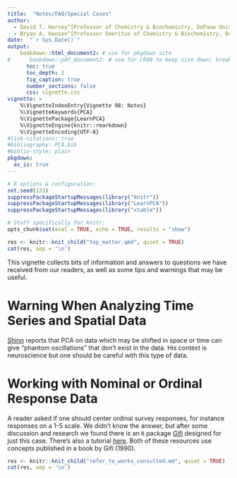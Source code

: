 ```yaml
---
title:  "Notes/FAQ/Special Cases"
author:
  - David T. Harvey^[Professor of Chemistry & Biochemistry, DePauw University, Greencastle IN USA., harvey@depauw.edu]
  - Bryan A. Hanson^[Professor Emeritus of Chemistry & Biochemistry, DePauw University, Greencastle IN USA., hanson@depauw.edu]
date:  "`r Sys.Date()`"
output:
    bookdown::html_document2: # use for pkgdown site
#      bookdown::pdf_document2: # use for CRAN to keep size down; breaks GHA
      toc: true
      toc_depth: 2
      fig_caption: true
      number_sections: false
      css: vignette.css
vignette: >
    %\VignetteIndexEntry{Vignette 08: Notes}
    %\VignetteKeywords{PCA}
    %\VignettePackage{LearnPCA}
    %\VignetteEngine{knitr::rmarkdown}
    %\VignetteEncoding{UTF-8}
#link-citations: true
#bibliography: PCA.bib
#biblio-style: plain
pkgdown:
  as_is: true
---
```



```r
# R options & configuration:
set.seed(123)
suppressPackageStartupMessages(library("knitr"))
suppressPackageStartupMessages(library("LearnPCA"))
suppressPackageStartupMessages(library("xtable"))

# Stuff specifically for knitr:
opts_chunk$set(eval = TRUE, echo = TRUE, results = "show")
```

<!-- This chunk inserts common info about all the vignettes -->

```r
res <- knitr::knit_child("top_matter.qmd", quiet = TRUE)
cat(res, sep = '\n')
```

This vignette collects bits of information and answers to questions we have received from our readers, as well as some tips and warnings that may be useful.

# Warning When Analyzing Time Series and Spatial Data
[Shinn](https://www.pnas.org/doi/abs/10.1073/pnas.2311420120) reports that PCA on data which may be shifted in space or time can give "phantom oscillations" that don't exist in the data.  His context is neuroscience but one should be careful with this type of data.

# Working with Nominal or Ordinal Response Data
A reader asked if one should center ordinal survey responses, for instance responses on a 1-5 scale.  We didn't know the answer, but after some discussion and research we found there is an `R` package [Gifi](https://cran.r-project.org/web/packages/Gifi/index.html) designed for just this case.  There's also a tutorial [here](https://www.css.cornell.edu/faculty/dgr2/_static/files/R_html/NonlinearPCA.html).  Both of these resources use concepts published in a book by Gifi (1990).





<!-- Insert refer_to_works_consulted document -->

```r
res <- knitr::knit_child("refer_to_works_consulted.md", quiet = TRUE)
cat(res, sep = '\n')
```
